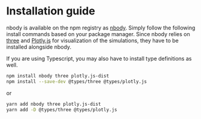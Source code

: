 
<Meta title="Getting Started/Installation" />

# Installation guide
nbody is available on the npm registry as [nbody](https://www.npmjs.com/package/nbody). Simply follow the following install commands based on your package manager. Since nbody relies on [three](https://threejs.org/) and [Plotly.js](https://plotly.com/javascript/) for visualization of the simulations, they have to be installed alongside nbody.

If you are using Typescript, you may also have to install type definitions as well.


```bash
npm install nbody three plotly.js-dist
npm install --save-dev @types/three @types/plotly.js
```
or 

```bash
yarn add nbody three plotly.js-dist
yarn add -D @types/three @types/plotly.js
```
